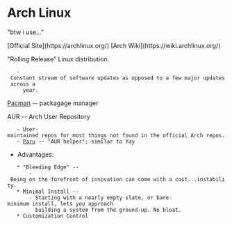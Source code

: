 = Arch Linux =
"btw i use..."

[Official Site](https://archlinux.org/)
[Arch Wiki](https://wiki.archlinux.org/)

"Rolling Release" Linux distribution. 
    - Constant stream of software updates as opposed to a few major updates across a 
      year.

[[Pacman]] -- packagage manager

AUR -- Arch User Repository
    - User-maintained repos for most things not found in the official Arch repos.
    - [[Paru]] -- "AUR helper"; similar to Yay

* Advantages:
    * "Bleeding Edge" --
        - Being on the forefront of innovation can come with a cost...instability.
    * Minimal Install --
        - Starting with a nearly empty slate, or bare-minimum install, lets you approach
          building a system from the ground-up. No bloat.
    * Customization Control
